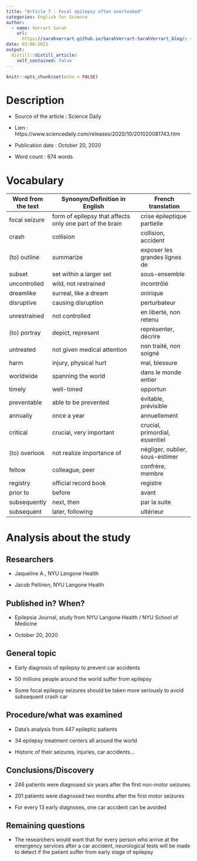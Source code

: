 ```yaml
---
title: "Article 7 : Focal epilepsy often overlooked"
categories: English for Science
author:
  - name: Verrart Sarah
    url:
      https://sarahverrart.github.io/SarahVerrart-SarahVerrart_blog/: {}
date: 03-08-2021
output:
  distill::distill_article:
    self_contained: false
---
```


```r
knitr::opts_chunk$set(echo = FALSE)
```

# Description

  - Source of the article : Science Daily
  
  - Lien : https://www.sciencedaily.com/releases/2020/10/201020081743.htm
  
  - Publication date : October 20, 2020
  
  - Word count : 674 words
  
# Vocabulary 
  
| Word from the text | Synonym/Definition in English                            | French translation               |
|--------------------|----------------------------------------------------------|----------------------------------|
| focal seizure      | form of epilepsy that affects only one part of the brain | crise épileptique partielle      |
| crash              | collision                                                | collision, accident              |
| (to) outline       | summarize                                                | exposer les grandes lignes de    |
| subset             | set within a larger set                                  | sous-ensemble                    |
| uncontrolled       | wild, not restrained                                     | incontrôlé                       |
| dreamlike          | surreal, like a dream                                    | onirique                         |
| disruptive         | causing disruption                                       | perturbateur                     |
| unrestrained       | not controlled                                           | en liberté, non retenu           |
| (to) portray       | depict, represent                                        | représenter, décrire             |
| untreated          | not given medical attention                              | non traité, non soigné           |
| harm               | injury, physical hurt                                    | mal, blessure                    |
| worldwide          | spanning the world                                       | dans le monde entier             |
| timely             | well-timed                                               | opportun                         |
| preventable        | able to be prevented                                     | évitable, prévisible             |
| annually           | once a year                                              | annuellement                     |
| critical           | crucial, very important                                  | crucial, primordial, essentiel   |
| (to) overlook      | not realize importance of                                | négliger, oublier, sous-estimer  |
| fellow             | colleague, peer                                          | confrère, membre                 |
| registry           | official record book                                     | registre                         |
| prior to           | before                                                   | avant                            |
| subsequently       | next, then                                               | par la suite                     |
| subsequent         | later, following                                         | ultérieur                        |

# Analysis about the study

## Researchers

- Jaqueline A., NYU Langone Health

- Jacob Pellinen, NYU Langone Health 

## Published in? When?

- Epilepsia Journal, study from NYU Langone Health / NYU School of Medicine

- October 20, 2020

## General topic

- Early diagnosis of epilepsy to prevent car accidents 

- 50 millions people around the world suffer from epilepsy 

- Some focal epilepsy seizures should be taken more seriously to avoid subsequent crash car  

## Procedure/what was examined

- Data's analysis from 447 epileptic patients 

- 34 epilepsy treatment centers all around the world 

- Historic of their seizures, injuries, car accidents...

## Conclusions/Discovery

- 246 patients were diagnosed six years after the first non-motor seizures

- 201 patients were diagnosed two months after the first motor seizures

- For every 13 early diagnoses, one car accident can be avoided

## Remaining questions

- The researchers would want that for every person who arrive at the emergency services after a car accident, neurological tests will be made to detect if the patient suffer from early stage of epilepsy 
